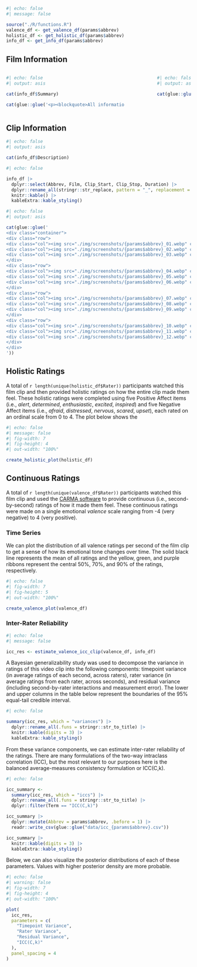 ```r
#| echo: false
#| message: false

source("./R/functions.R")
valence_df <- get_valence_df(params$abbrev)
holistic_df <- get_holistic_df(params$abbrev)
info_df <- get_info_df(params$abbrev)
```

## Film Information

::: columns
::: {.column width="70%"}
```r
#| echo: false
#| output: asis

cat(info_df$Summary)

cat(glue::glue('<p><blockquote>All information in this section came from [Wikipedia]({info_df$Wikipedia}).</blockquote></p>'))
```

:::
::: {.column width="10%"}
:::
::: {.column width="20%" .poster}
```r
#| echo: false
#| output: asis

cat(glue::glue('![](./img/posters/{params$abbrev}_poster.webp)'))
```

:::
:::

## Clip Information

```r
#| echo: false
#| output: asis

cat(info_df$Description)
```

```r
#| echo: false

info_df |> 
  dplyr::select(Abbrev, Film, Clip_Start, Clip_Stop, Duration) |> 
  dplyr::rename_all(stringr::str_replace, pattern = "_", replacement = " ") |> 
  knitr::kable() |> 
  kableExtra::kable_styling()
```

```r
#| echo: false
#| output: asis

cat(glue::glue('
<div class="container">
<div class="row">
<div class="col"><img src="./img/screenshots/{params$abbrev}_01.webp" class="lightbox"></div>
<div class="col"><img src="./img/screenshots/{params$abbrev}_02.webp" class="lightbox"></div>
<div class="col"><img src="./img/screenshots/{params$abbrev}_03.webp" class="lightbox"></div>
</div>
<div class="row">
<div class="col"><img src="./img/screenshots/{params$abbrev}_04.webp" class="lightbox"></div>
<div class="col"><img src="./img/screenshots/{params$abbrev}_05.webp" class="lightbox"></div>
<div class="col"><img src="./img/screenshots/{params$abbrev}_06.webp" class="lightbox"></div>
</div>
<div class="row">
<div class="col"><img src="./img/screenshots/{params$abbrev}_07.webp" class="lightbox"></div>
<div class="col"><img src="./img/screenshots/{params$abbrev}_08.webp" class="lightbox"></div>
<div class="col"><img src="./img/screenshots/{params$abbrev}_09.webp" class="lightbox"></div>
</div>
<div class="row">
<div class="col"><img src="./img/screenshots/{params$abbrev}_10.webp" class="lightbox"></div>
<div class="col"><img src="./img/screenshots/{params$abbrev}_11.webp" class="lightbox"></div>
<div class="col"><img src="./img/screenshots/{params$abbrev}_12.webp" class="lightbox"></div>
</div>
</div>
'))
```

## Holistic Ratings

A total of `r length(unique(holistic_df$Rater))` participants watched this film clip and then provided holistic ratings on how the entire clip made them feel. These holistic ratings were completed using five Positive Affect items (i.e., *alert*, *determined*, *enthusiastic*, *excited*, *inspired*) and five Negative Affect items (i.e., *afraid*, *distressed*, *nervous*, *scared*, *upset*), each rated on an ordinal scale from 0 to 4. The plot below shows the 

```r
#| echo: false
#| message: false
#| fig-width: 7
#| fig-height: 4
#| out-width: "100%"

create_holistic_plot(holistic_df)
```

## Continuous Ratings

A total of `r length(unique(valence_df$Rater))` participants watched this film clip and used the [CARMA software](https://carma.jmgirard.com) to provide continuous (i.e., second-by-second) ratings of how it made them feel. These continuous ratings were made on a single emotional *valence* scale ranging from -4 (very negative) to 4 (very positive).

### Time Series

We can plot the distribution of all valence ratings per second of the film clip to get a sense of how its emotional tone changes over time. The solid black line represents the mean of all ratings and the yellow, green, and purple ribbons represent the central 50%, 70%, and 90% of the ratings, respectively.

```r
#| echo: false
#| fig-width: 7
#| fig-height: 5
#| out-width: "100%"

create_valence_plot(valence_df)
```

### Inter-Rater Reliability

```r
#| echo: false
#| message: false

icc_res <- estimate_valence_icc_clip(valence_df, info_df)
```

A Bayesian generalizability study was used to decompose the variance in ratings of this video clip into the following components: timepoint variance (in average ratings of each second, across raters), rater variance (in average ratings from each rater, across seconds), and residual variance (including second-by-rater interactions and measurement error). The lower and upper columns in the table below represent the boundaries of the 95% equal-tail credible interval.

```r
#| echo: false

summary(icc_res, which = "variances") |> 
  dplyr::rename_all(.funs = stringr::str_to_title) |> 
  knitr::kable(digits = 3) |> 
  kableExtra::kable_styling()
```

From these variance components, we can estimate inter-rater reliability of the ratings. There are many formulations of the two-way intraclass correlation (ICC), but the most relevant to our purposes here is the balanced average-measures consistency formulation or ICC(C,k).

```r
#| echo: false

icc_summary <- 
  summary(icc_res, which = "iccs") |> 
  dplyr::rename_all(.funs = stringr::str_to_title) |> 
  dplyr::filter(Term == "ICC(C,k)")

icc_summary |> 
  dplyr::mutate(Abbrev = params$abbrev, .before = 1) |> 
  readr::write_csv(glue::glue("data/icc_{params$abbrev}.csv"))

icc_summary |> 
  knitr::kable(digits = 3) |> 
  kableExtra::kable_styling()
```

Below, we can also visualize the posterior distributions of each of these parameters. Values with higher posterior density are more probable.

```r
#| echo: false
#| warning: false
#| fig-width: 7
#| fig-height: 4
#| out-width: "100%"

plot(
  icc_res, 
  parameters = c(
    "Timepoint Variance", 
    "Rater Variance", 
    "Residual Variance", 
    "ICC(C,k)"
  ),
  panel_spacing = 4
)
```

